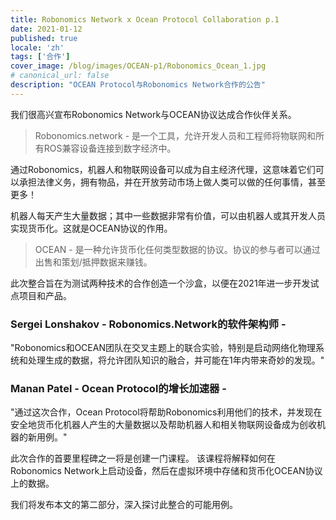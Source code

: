 ```yaml
---
title: Robonomics Network x Ocean Protocol Collaboration p.1
date: 2021-01-12
published: true
locale: 'zh'
tags: ['合作']
cover_image: /blog/images/OCEAN-p1/Robonomics_Ocean_1.jpg
# canonical_url: false
description: "OCEAN Protocol与Robonomics Network合作的公告"
---
```


我们很高兴宣布Robonomics Network与OCEAN协议达成合作伙伴关系。

> Robonomics.network - 是一个工具，允许开发人员和工程师将物联网和所有ROS兼容设备连接到数字经济中。

通过Robonomics，机器人和物联网设备可以成为自主经济代理，这意味着它们可以承担法律义务，拥有物品，并在开放劳动市场上做人类可以做的任何事情，甚至更多！

机器人每天产生大量数据；其中一些数据非常有价值，可以由机器人或其开发人员实现货币化。这就是OCEAN协议的作用。

> OCEAN - 是一种允许货币化任何类型数据的协议。协议的参与者可以通过出售和策划/抵押数据来赚钱。

此次整合旨在为测试两种技术的合作创造一个沙盒，以便在2021年进一步开发试点项目和产品。

<TextCard image="/avatars/Sergei-Lonshakov.jpg" back="transparent">

### Sergei Lonshakov - Robonomics.Network的软件架构师 - 

"Robonomics和OCEAN团队在交叉主题上的联合实验，特别是启动网络化物理系统和处理生成的数据，将允许团队知识的融合，并可能在1年内带来奇妙的发现。"

</TextCard>

<TextCard image="/avatars/Manan-Patel.jpg" back="transparent">

### Manan Patel - Ocean Protocol的增长加速器 -

"通过这次合作，Ocean Protocol将帮助Robonomics利用他们的技术，并发现在安全地货币化机器人产生的大量数据以及帮助机器人和相关物联网设备成为创收机器的新用例。"

</TextCard>

此次合作的首要里程碑之一将是创建一门课程。
该课程将解释如何在Robonomics Network上启动设备，然后在虚拟环境中存储和货币化OCEAN协议上的数据。

我们将发布本文的第二部分，深入探讨此整合的可能用例。